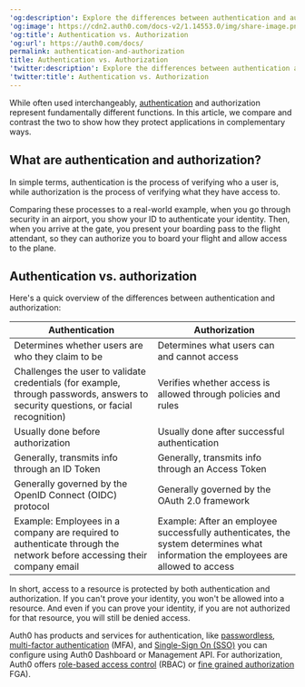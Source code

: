 ---
'og:description': Explore the differences between authentication and authorization.
'og:image': https://cdn2.auth0.com/docs-v2/1.14553.0/img/share-image.png
'og:title': Authentication vs. Authorization
'og:url': https://auth0.com/docs/
permalink: authentication-and-authorization
title: Authentication vs. Authorization
'twitter:description': Explore the differences between authentication and authorization.
'twitter:title': Authentication vs. Authorization
---
While often used interchangeably, [authentication](/docs/authenticate) and authorization represent fundamentally different functions. In this article, we compare and contrast the two to show how they protect applications in complementary ways.

## What are authentication and authorization?

In simple terms, authentication is the process of verifying who a user is, while authorization is the process of verifying what they have access to.

Comparing these processes to a real-world example, when you go through security in an airport, you show your ID to authenticate your identity. Then, when you arrive at the gate, you present your boarding pass to the flight attendant, so they can authorize you to board your flight and allow access to the plane.

## Authentication vs. authorization

Here's a quick overview of the differences between authentication and authorization:

<table class="table"><thead>
<tr>
<th><strong>Authentication</strong></th>
<th><strong>Authorization</strong></th>
</tr>
</thead>
<tbody>
<tr>
<td>Determines whether users are who they claim to be</td>
<td>Determines what users can and cannot access</td>
</tr>
<tr>
<td>Challenges the user to validate credentials (for example, through passwords, answers to security questions, or facial recognition)</td>
<td>Verifies whether access is allowed through policies and rules</td>
</tr>
<tr>
<td>Usually done before authorization</td>
<td>Usually done after successful authentication</td>
</tr>
<tr>
<td>Generally, transmits info through an ID Token</td>
<td>Generally, transmits info through an <Tooltip tip="Authorization credential, in the form of an opaque string or JWT, used to access an API." cta="View Glossary" href="/docs/glossary?term=Access+Token">Access Token</Tooltip></td>
</tr>
<tr>
<td>Generally governed by the <Tooltip tip="Open standard for authentication that allows applications to verify users' identities without collecting and storing login information." cta="View Glossary" href="/docs/glossary?term=OpenID+Connect+%28OIDC%29+protocol">OpenID Connect (OIDC) protocol</Tooltip></td>
<td>Generally governed by the OAuth 2.0 framework</td>
</tr>
<tr>
<td>Example: Employees in a company are required to authenticate through the network before accessing their company email</td>
<td>Example: After an employee successfully authenticates, the system determines what information the employees are allowed to access</td>
</tr>
</tbody>
</table>

In short, access to a resource is protected by both authentication and authorization. If you can't prove your identity, you won't be allowed into a resource. And even if you can prove your identity, if you are not authorized for that resource, you will still be denied access.

Auth0 has products and services for authentication, like [passwordless](/docs/authenticate/passwordless/passwordless-with-universal-login), [multi-factor authentication](/docs/secure/multi-factor-authentication) (<Tooltip tip="Multi-factor authentication (MFA): User authentication process that uses a factor in addition to username and password such as a code via SMS." cta="View Glossary" href="/docs/glossary?term=MFA">MFA</Tooltip>), and [Single-Sign On (SSO)](/docs/authenticate/single-sign-on) you can configure using <Tooltip tip="Multi-factor authentication (MFA): User authentication process that uses a factor in addition to username and password such as a code via SMS." cta="View Glossary" href="/docs/glossary?term=Auth0+Dashboard">Auth0 Dashboard</Tooltip> or <Tooltip tip="Auth0 Dashboard: Auth0's main product to configure your services." cta="View Glossary" href="/docs/glossary?term=Management+API">Management API</Tooltip>. For authorization, Auth0 offers [role-based access control](/docs/manage-users/access-control/rbac) (RBAC) or [fine grained authorization](https://docs.fga.dev/fga) <Tooltip tip="Fine-grained Authorization (FGA): Auth0 product allowing individual users access to specific objects or resources." cta="View Glossary" href="/docs/glossary?term=FGA">FGA</Tooltip>).